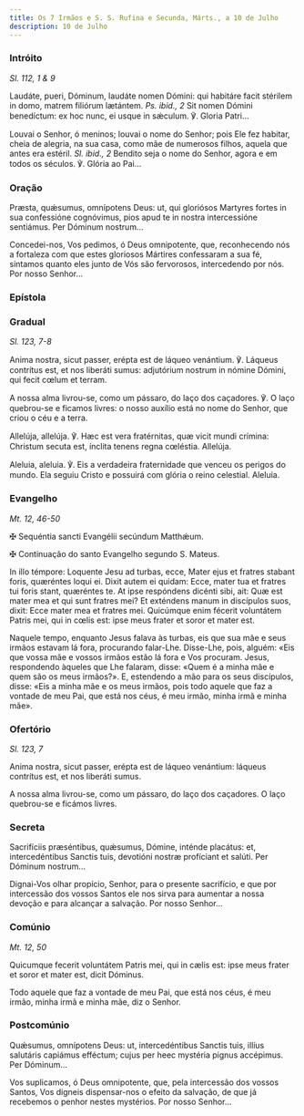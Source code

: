 ```yaml
---
title: Os 7 Irmãos e S. S. Rufina e Secunda, Márts., a 10 de Julho
description: 10 de Julho
---
```


### Intróito

<em>Sl. 112, 1 & 9</em>

<div class="side-by-side not-content">

Laudáte, pueri, Dóminum, laudáte nomen Dómini: qui habitáre facit stérilem
    in domo, matrem filiórum lætántem. <em>Ps. ibid., 2</em> Sit nomen Dómini
    benedíctum: ex hoc nunc, ei usque in sǽculum. ℣. Gloria Patri...

Louvai o Senhor, ó meninos; louvai o nome do Senhor; pois Ele fez habitar,
    cheia de alegria, na sua casa, como mãe de numerosos filhos, aquela que
    antes era estéril. <em>Sl. ibid., 2</em> Bendito seja o nome do Senhor,
    agora e em todos os séculos. ℣. Glória ao Pai...

</div>

### Oração

<div class="side-by-side not-content">

Præsta, quǽsumus, omnípotens Deus: ut, qui gloriósos Martyres fortes in sua
    confessióne cognóvimus, pios apud te in nostra intercessióne sentiámus. Per
    Dóminum nostrum...

Concedei-nos, Vos pedimos, ó Deus omnipotente, que, reconhecendo nós a
    fortaleza com que estes gloriosos Mártires confessaram a sua fé, sintamos
    quanto eles junto de Vós são fervorosos, intercedendo por nós. Por nosso
    Senhor...

</div>

### Epístola


<LinkCard
  href="/missal/comum/24nemvirgensnemmartires#epístola"
  title="Nem Virgens nem Mártires - Missa Cognóvi, Dómine"
/>

### Gradual

<em>Sl. 123, 7-8</em>

<div class="side-by-side not-content">

Anima nostra, sicut passer, erépta est de láqueo venántium. ℣. Láqueus
    contrítus est, et nos liberáti sumus: adjutórium nostrum in nómine Dómini,
    qui fecit cœlum et terram.

A nossa alma livrou-se, como um pássaro, do laço dos caçadores. ℣. O laço
    quebrou-se e ficamos livres: o nosso auxílio está no nome do Senhor, que
    criou o céu e a terra.

Allelúja, allelúja. ℣. Hæc est vera fratérnitas, quæ vicit mundi crímina:
    Christum secuta est, ínclita tenens regna cœléstia. Allelúja.

Aleluia, aleluia. ℣. Eis a verdadeira fraternidade que venceu os perigos do
    mundo. Ela seguiu Cristo e possuirá com glória o reino celestial. Aleluia.

</div>

### Evangelho

<em>Mt. 12, 46-50</em>

<div class="side-by-side not-content">

<span class="cross text-red-500">✠</span> Sequéntia sancti Evangélii
    secúndum Matthǽum.

<span class="cross text-red-500">✠</span> Continuação do santo Evangelho
    segundo S. Mateus.

In illo témpore: Loquente Jesu ad turbas, ecce, Mater ejus et fratres
    stabant foris, quæréntes loqui ei. Dixit autem ei quidam: Ecce, mater tua et
    fratres tui foris stant, quæréntes te. At ipse respóndens dicénti sibi, ait:
    Quæ est mater mea et qui sunt fratres mei? Et exténdens manum in discípulos
    suos, dixit: Ecce mater mea et fratres mei. Quicúmque enim fécerit
    voluntátem Patris mei, qui in cœlis est: ipse meus frater et soror et mater
    est.

Naquele tempo, enquanto Jesus falava às turbas, eis que sua mãe e seus
    irmãos estavam lá fora, procurando falar-Lhe. Disse-Lhe, pois, alguém: «Eis
    que vossa mãe e vossos irmãos estão lá fora e Vos procuram. Jesus,
    respondendo àqueles que Lhe falaram, disse: «Quem é a minha mãe e quem são
    os meus irmãos?». E, estendendo a mão para os seus discípulos, disse: «Eis a
    minha mãe e os meus irmãos, pois todo aquele que faz a vontade de meu Pai,
    que está nos céus, é meu irmão, minha irmã e minha mãe».

</div>

### Ofertório

<em>Sl. 123, 7</em>

<div class="side-by-side not-content">

Anima nostra, sicut passer, erépta est de láqueo venántium: láqueus
    contrítus est, et nos liberáti sumus.

A nossa alma livrou-se, como um pássaro, do laço dos caçadores. O laço
    quebrou-se e ficámos livres.

</div>

### Secreta

<div class="side-by-side not-content">

Sacrifíciis præséntibus, quǽsumus, Dómine, inténde placátus: et,
    intercedéntibus Sanctis tuis, devotióni nostræ profíciant et salúti. Per
    Dóminum nostrum...

Dignai-Vos olhar propício, Senhor, para o presente sacrifício, e que por
    intercessão dos vossos Santos ele nos sirva para aumentar a nossa devoção e
    para alcançar a salvação. Por nosso Senhor...

</div>

### Comúnio

<em>Mt. 12, 50</em>

<div class="side-by-side not-content">

Quicumque fecerit voluntátem Patris mei, qui in cælis est: ipse meus frater
    et soror et mater est, dicit Dóminus.

Todo aquele que faz a vontade de meu Pai, que está nos céus, é meu irmão,
    minha irmã e minha mãe, diz o Senhor.

</div>

### Postcomúnio

<div class="side-by-side not-content">

Quǽsumus, omnípotens Deus: ut, intercedéntibus Sanctis tuis, illíus
    salutáris capiámus efféctum; cujus per heec mystéria pignus accépimus. Per
    Dóminum...

Vos suplicamos, ó Deus omnipotente, que, pela intercessão dos vossos Santos,
    Vos digneis dispensar-nos o efeito da salvação, de que já recebemos o penhor
    nestes mystérios. Por nosso Senhor...

</div>
